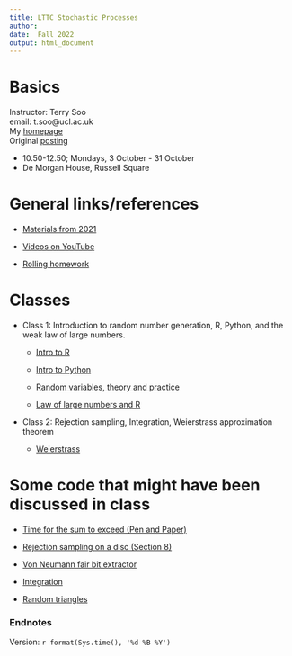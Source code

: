 ```yaml
---
title: LTTC Stochastic Processes 
author: 
date:  Fall 2022
output: html_document
---
```



#  Basics


Instructor:  Terry Soo
<br>
email:  t.soo@ucl.ac.uk
<br>
My [homepage](https://www.terrysoo.com)
<br>
Original [posting](http://www.ltcc.ac.uk/media/london-taught-course-centre/documents/Stochastic-Processes.pdf)
<br>

* 10.50-12.50; Mondays, 3 October - 31 October   
* De Morgan House, Russell Square

# General links/references 

*  [Materials from 2021](https://tsoo-math.github.io/lttc/skeleton.html)

*  [Videos on YouTube](https://tsoo-math.github.io/ucl2/YT.html)


*  [Rolling homework](https://tsoo-math.github.io/lttc/homeworklttc.html)

# Classes

* Class 1: Introduction to random number generation, R, Python, and the weak law of large numbers.
  - [Intro to R](https://tsoo-math.github.io/ucl/intro-R.html)
  - [Intro to Python](https://nbviewer.org/url/tsoo-math.github.io/ucl2/intro-to-python.ipynb/%3Fflush_cache%3Dtrue)
  - [Random variables, theory and practice](https://tsoo-math.github.io/ucl/randomTP.html)
  
  - [Law of large numbers and R](https://tsoo-math.github.io/ucl/prob-viaR.html)


* Class 2: Rejection sampling, Integration,  Weierstrass approximation theorem

  - [Weierstrass](https://tsoo-math.github.io/ucl2/bernstein.html)



# Some code that might have been discussed in class

- [Time for the sum to exceed (Pen and Paper)](https://nbviewer.org/url/tsoo-math.github.io/ucl2/2021-hw-week6.ipynb/%3Fflush_cache%3Dtrue)

- [Rejection sampling on a disc (Section 8)](https://tsoo-math.github.io/ucl/randomTP.html)

- [Von Neumann fair bit extractor](https://nbviewer.org/url/tsoo-math.github.io/ucl2/intro-to-python.ipynb/%3Fflush_cache%3Dtrue)

- [Integration](https://nbviewer.org/url/tsoo-math.github.io/ucl2/2021-hw-week6.ipynb/%3Fflush_cache%3Dtrue)

- [Random triangles](https://tsoo-math.github.io/ucl3/week7-2022-inclass-sols.html)

### Endnotes

Version: `r format(Sys.time(), '%d %B %Y')`


<br>
<br>
<br>
